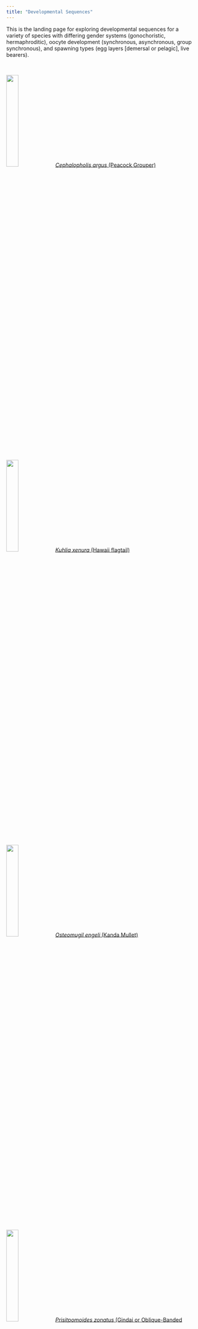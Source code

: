 ```yaml
---
title: "Developmental Sequences"
---
```


This is the landing page for exploring developmental sequences for a variety of species with differing gender systems (gonochoristic, hermaphroditic), oocyte development (synchronous, asynchronous, group synchronous), and spawning types (egg layers [demersal or pelagic], live bearers). 

<br>

![](images/roi.png){width=25%}  [*Cephalopholis argus* (Peacock Grouper)](https://drive.google.com/file/d/12aLBaZq41gWny1YG75hJJ2zCpA8c6roV/view?usp=sharing)


<br>

![](images/kuhlia.jpg){width=25%}  [*Kuhlia xenura* (Hawaii flagtail)](https://drive.google.com/file/d/12jMayyP5BzFZ2_ug9O-kG8HBP1fShI7w/view?usp=sharing)

<br>

![](images/kanda.png){width=25%}  [*Osteomugil engeli* (Kanda Mullet)](https://drive.google.com/file/d/1D1GlNkhDop8oo7KlZ_fMVnk6rVcgUGOh/view?usp=sharing)
 
 <br>
 

![](images/gindai.png){width=25%}  [*Prisitpomoides zonatus* (Gindai or Oblique-Banded Snapper)](https://drive.google.com/file/d/1UKJy_CWqEUjtIK1jaOa_pzXwWP7qftJU/view?usp=sharing)








